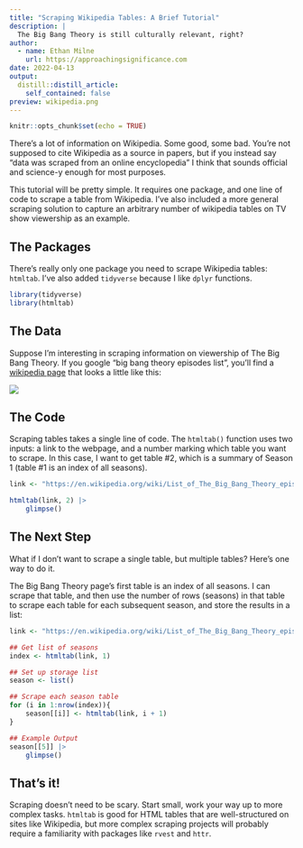 ```yaml
---
title: "Scraping Wikipedia Tables: A Brief Tutorial"
description: |
  The Big Bang Theory is still culturally relevant, right?
author:
  - name: Ethan Milne
    url: https://approachingsignificance.com
date: 2022-04-13
output:
  distill::distill_article:
    self_contained: false
preview: wikipedia.png
---
```


```r
knitr::opts_chunk$set(echo = TRUE)
```

There's a lot of information on Wikipedia. Some good, some bad. You're not supposed to cite Wikipedia as a source in papers, but if you instead say "data was scraped from an online encyclopedia" I think that sounds official and science-y enough for most purposes.

This tutorial will be pretty simple. It requires one package, and one line of code to scrape a table from Wikipedia. I've also included a more general scraping solution to capture an arbitrary number of wikipedia tables on TV show viewership as an example.

## The Packages

There's really only one package you need to scrape Wikipedia tables: `htmltab`. I've also added `tidyverse` because I like `dplyr` functions.

```r
library(tidyverse)
library(htmltab)
```

## The Data

Suppose I'm interesting in scraping information on viewership of The Big Bang Theory. If you google "big bang theory episodes list", you'll find a [wikipedia page](https://en.wikipedia.org/wiki/List_of_The_Big_Bang_Theory_episodes) that looks a little like this:

![](bigbang.png)

## The Code

Scraping tables takes a single line of code. The `htmltab()` function uses two inputs: a link to the webpage, and a number marking which table you want to scrape. In this case, I want to get table #2, which is a summary of Season 1 (table #1 is an index of all seasons).

```r
link <- "https://en.wikipedia.org/wiki/List_of_The_Big_Bang_Theory_episodes"

htmltab(link, 2) |>
    glimpse()
```

## The Next Step

What if I don't want to scrape a single table, but multiple tables? Here's one way to do it.

The Big Bang Theory page's first table is an index of all seasons. I can scrape that table, and then use the number of rows (seasons) in that table to scrape each table for each subsequent season, and store the results in a list:

```r
link <- "https://en.wikipedia.org/wiki/List_of_The_Big_Bang_Theory_episodes"

## Get list of seasons
index <- htmltab(link, 1)

## Set up storage list
season <- list()

## Scrape each season table
for (i in 1:nrow(index)){
    season[[i]] <- htmltab(link, i + 1)
}

## Example Output
season[[5]] |>
    glimpse()
```

## That's it!

Scraping doesn't need to be scary. Start small, work your way up to more complex tasks. `htmltab` is good for HTML tables that are well-structured on sites like Wikipedia, but more complex scraping projects will probably require a familiarity with packages like `rvest` and `httr`.
